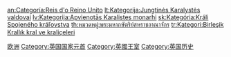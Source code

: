 {{Catnav|頁面分類|各種主題的頁面分類|按國家分類|各國歷史|英国历史}}
{{Catnav|頁面分類|各種主題的頁面分類|按國家分類|各國人物|英国人}}
{{Catnav|頁面分類|历史|各國歷史|英国历史}}
{{Catnav|頁面分類|历史|各區域的歷史|欧洲历史|英国历史}}
{{Catnav|頁面分類|人类社会|人物|各國人物|英国人}}
{{Catnav|頁面分類|人物|各國人物|英国人}}
{{Commons category|Monarchs of England}}

[[Category:各国君主|欧洲]]
[[Category:英国国家元首|Category:英国国家元首]]
[[Category:英國王室|Category:英國王室]]
[[Category:英国历史|Category:英国历史]]

[[an:Categoría:Reis_d'o_Reino_Unito|an:Categoría:Reis d'o Reino Unito]]
[[lt:Kategorija:Jungtinės_Karalystės_valdovai|lt:Kategorija:Jungtinės Karalystės valdovai]]
[[lv:Kategorija:Apvienotās_Karalistes_monarhi|lv:Kategorija:Apvienotās Karalistes monarhi]]
[[sk:Kategória:Králi_Spojeného_kráľovstva|sk:Kategória:Králi Spojeného kráľovstva]]
[[th:หมวดหมู่:พระมหากษัตริย์สหราชอาณาจักร|th:หมวดหมู่:พระมหากษัตริย์สหราชอาณาจักร]]
[[tr:Kategori:Birleşik_Krallık_kral_ve_kraliçeleri|tr:Kategori:Birleşik Krallık kral ve kraliçeleri]]